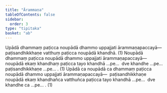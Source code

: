```yaml
---
title: "Ārammaṇa"
tableOfContents: false
sidebar:
  order: 3
type: "tipitaka"
basket: "ab"
---
```



<DynamicBreadcrumb />

<Division number="371">

<Paragraph number="3243">
Upādā dhammaṃ paṭicca noupādā dhammo uppajjati ārammaṇapaccayā—  paṭisandhikkhaṇe vatthuṃ paṭicca noupādā khandhā. (1)
</Paragraph>

<Paragraph number="3244">
Noupādā dhammaṃ paṭicca noupādā dhammo uppajjati ārammaṇapaccayā—  noupādā ekaṃ khandhaṃ paṭicca tayo khandhā …pe…  dve khandhe …pe…  paṭisandhikkhaṇe …pe… . (1)
</Paragraph>

<Paragraph number="3245">
Upādā ca noupādā ca dhammaṃ paṭicca noupādā dhammo uppajjati ārammaṇapaccayā—  paṭisandhikkhaṇe noupādā ekaṃ khandhañca vatthuñca paṭicca tayo khandhā …pe…  dve khandhe ca …pe… . (1)
</Paragraph>
</Division>
